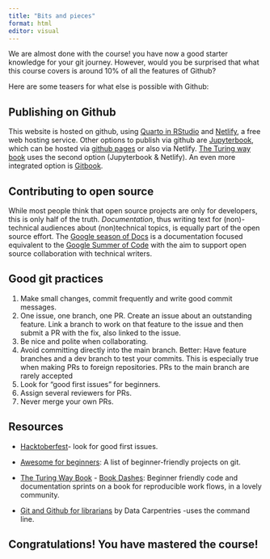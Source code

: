 ```yaml
---
title: "Bits and pieces"
format: html
editor: visual
---
```


We are almost done with the course! you have now a good starter knowledge for your git journey. However, would you be surprised that what this course covers is around 10% of all the features of Github?

Here are some teasers for what else is possible with Github:

## Publishing on Github

This website is hosted on github, using [Quarto in RStudio](https://quarto.org/docs/get-started/hello/rstudio.html) and [Netlify](https://www.netlify.com/), a free web hosting service. Other options to publish via github are [Jupyterbook](https://jupyterbook.org/en/stable/intro.html), which can be hosted via [github pages](https://pages.github.com/) or also via Netlify. [The Turing way book](https://the-turing-way.netlify.app/index.html) uses the second option (Jupyterbook & Netlify). An even more integrated option is [Gitbook](https://www.gitbook.com/).

## Contributing to open source

While most people think that open source projects are only for developers, this is only half of the truth. *Documentation*, thus writing text for (non)-technical audiences about (non)technical topics, is equally part of the open source effort. The [Google season of Docs](https://developers.google.com/season-of-docs) is a documentation focused equivalent to the [Google Summer of Code](https://summerofcode.withgoogle.com/) with the aim to support open source collaboration with technical writers.

## Good git practices

1.  Make small changes, commit frequently and write good commit messages.
2.  One issue, one branch, one PR. Create an issue about an outstanding feature. Link a branch to work on that feature to the issue and then submit a PR with the fix, also linked to the issue.
3.  Be nice and polite when collaborating.
4.  Avoid committing directly into the main branch. Better: Have feature branches and a dev branch to test your commits. This is especially true when making PRs to foreign repositories. PRs to the main branch are rarely accepted
5.  Look for "good first issues" for beginners.
6.  Assign several reviewers for PRs.
7.  Never merge your own PRs.

## Resources

-   [Hacktoberfest](https://hacktoberfest.com/)- look for good first issues.

-   [Awesome for beginners](https://github.com/MunGell/awesome-for-beginners): A list of beginner-friendly projects on git.

-   [The Turing Way Book](https://the-turing-way.netlify.app/index.html) - [Book Dashes](https://the-turing-way.netlify.app/community-handbook/bookdash.html): Beginner friendly code and documentation sprints on a book for reproducible work flows, in a lovely community.

-   [Git and Github for librarians](http://data-lessons.github.io/library-git-DEPRECATED/01-what-is-git/) by Data Carpentries -uses the command line.

## Congratulations! You have mastered the course!
